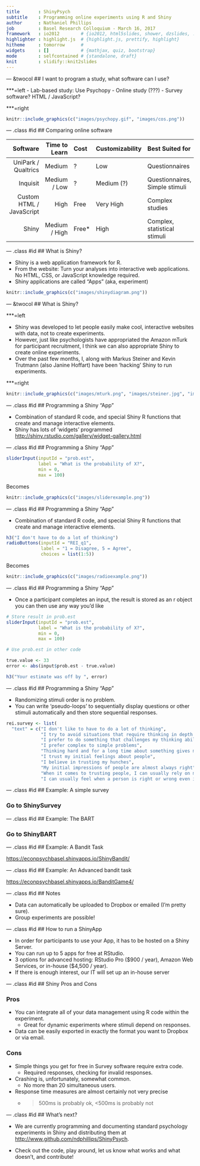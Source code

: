 ```yaml
---
title       : ShinyPsych
subtitle    : Programming online experiments using R and Shiny
author      : Nathaniel Phillips
job         : Basel Research Colloquium - March 16, 2017
framework   : io2012        # {io2012, html5slides, shower, dzslides, ...}
highlighter : highlight.js  # {highlight.js, prettify, highlight}
hitheme     : tomorrow      # 
widgets     : []            # {mathjax, quiz, bootstrap}
mode        : selfcontained # {standalone, draft}
knit        : slidify::knit2slides
---
```



--- &twocol
## I want to program a study, what software can I use?


***=left
- Lab-based study: Use Psychopy
- Online study (???)
    - Survey software? HTML / JavaScript?

***=right
```r
knitr::include_graphics(c("images/psychopy.gif", "images/cos.png"))
```



--- .class #id 
## Comparing online software

| Software| Time to Learn|Cost|Customizability | Best Suited for|
|------:|----:|:-----|:----|:----|:----|
|     UniPark / Qualtrics| Medium |   ?|Low | Questionnaires     |
|     Inquisit|    Medium / Low|? | Medium (?) | Questionnaires, Simple stimuli     |
|     Custom HTML / JavaScript|   High|Free | Very High | Complex studies     |
|     Shiny|    Medium / High|Free* | High | Complex, statistical stimuli     |

--- .class #id 
## What is Shiny?

- Shiny is a web application framework for R.
- From the website: Turn your analyses into interactive web applications. No HTML, CSS, or JavaScript knowledge required.
- Shiny applications are called "Apps" (aka, experiment)

```r
knitr::include_graphics(c("images/shinydiagram.png"))
```

--- &twocol
## What is Shiny?

***=left

- Shiny was developed to let people easily make cool, interactive websites with data, not to create experiments.
- However, just like psychologists have appropriated the Amazon mTurk for participant recruitment, I think we can also appropriate Shiny to create online experiments.
- Over the past few months, I, along with Markus Steiner and Kevin Trutmann (also Janine Hoffart) have been 'hacking' Shiny to run experiments.

***=right

```r
knitr::include_graphics(c("images/mturk.png", "images/steiner.jpg", "images/kevin.jpg"))
```



--- .class #id 
## Programming a Shiny "App"

- Combination of standard R code, and special Shiny R functions that create and manage interactive elements.
- Shiny has lots of 'widgets' programmed [http://shiny.rstudio.com/gallery/widget-gallery.html](http://shiny.rstudio.com/gallery/widget-gallery.html)



--- .class #id 
## Programming a Shiny "App"

```r
sliderInput(inputId = "prob.est", 
            label = "What is the probability of X?", 
            min = 0, 
            max = 100)
```

Becomes

```r
knitr::include_graphics(c("images/sliderexample.png"))
```


--- .class #id 
## Programming a Shiny "App"

- Combination of standard R code, and special Shiny R functions that create and manage interactive elements.

```r
h3("I don't have to do a lot of thinking")
radioButtons(inputId = "REI_q1", 
             label = "1 = Disagree, 5 = Agree",
             choices = list(1:5))
```

Becomes

```r
knitr::include_graphics(c("images/radioexample.png"))
```

--- .class #id 
## Programming a Shiny "App"

- Once a participant completes an input, the result is stored as an r object you can then use any way you'd like

```r
# Store result in prob.est
sliderInput(inputId = "prob.est", 
            label = "What is the probability of X?", 
            min = 0, 
            max = 100)

# Use prob.est in other code

true.value <- 33
error <- abs(input$prob.est - true.value)

h3("Your estimate was off by ", error)
```


--- .class #id 
## Programming a Shiny "App"

- Randomizing stimuli order is no problem.
- You can write 'pseudo-loops' to sequentially display questions or other stimuli automatically and then store sequential responses.

```r
rei.survey <- list(
  "text" = c("I don't like to have to do a lot of thinking",
             "I try to avoid situations that require thinking in depth about something",
             "I prefer to do something that challenges my thinking abilities rather than something that requires little thought",
             "I prefer complex to simple problems",
             "Thinking hard and for a long time about something gives me little satisfaction",
             "I trust my initial feelings about people",
             "I believe in trusting my hunches",
             "My initial impressions of people are almost always right",
             "When it comes to trusting people, I can usually rely on my 'gut feelings'",
             "I can usually feel when a person is right or wrong even if I can't explain how I know"))
```



--- .class #id 
## Example: A simple survey


### Go to ShinySurvey

--- .class #id 
## Example: The BART

### Go to ShinyBART

--- .class #id 
## Example: A Bandit Task

[https://econpsychbasel.shinyapps.io/ShinyBandit/](https://econpsychbasel.shinyapps.io/ShinyBandit/)

--- .class #id 
## Example: An Advanced bandit task

[https://econpsychbasel.shinyapps.io/BanditGame4/](https://econpsychbasel.shinyapps.io/BanditGame4/)

--- .class #id 
## Notes

- Data can automatically be uploaded to Dropbox or emailed (I'm pretty sure).
- Group experiments are possible!

--- .class #id 
## How to run a ShinyApp

- In order for participants to use your App, it has to be hosted on a Shiny Server.
- You can run up to 5 apps for free at RStudio.
- 3 options for advanced hosting: RStudio Pro (\$900 / year), Amazon Web Services, or in-house ($4,500 / year).
- If there is enough interest, our IT will set up an in-house server

--- .class #id 
## Shiny Pros and Cons

### Pros
- You can integrate all of your data management using R code within the experiment.
    - Great for dynamic experiments where stimuli depend on responses.
- Data can be easily exported in exactly the format you want to Dropbox or via email.

### Cons
- Simple things you get for free in Survey software require extra code.
    - Required responses, checking for invalid responses.
- Crashing is, unfortunately, somewhat common.
    - No more than 20 simultaneous users.
- Response time measures are almost certainly not very precise
    - >500ms is probably ok, <500ms is probably not

--- .class #id
## What's next?

- We are currently programming and documenting standard psychology experiments in Shiny and distributing them at [http://www.github.com/ndphillips/ShinyPsych](http://www.github.com/ndphillips/ShinyPsych).

- Check out the code, play around, let us know what works and what doesn't, and contribute!
